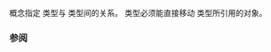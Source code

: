 {{cpp/title|indirectly_movable}}
{{cpp/iterator/navbar}}
{{ddcl|header=iterator|since=c++20|1=
template&lt;class In, class Out&gt;
concept indirectly_movable =
    std::indirectly_readable&lt;In&gt; &amp;&amp;
    std::indirectly_writable&lt;Out, iter_rvalue_reference_t&lt;In&gt;&gt;;
}}

{{tt|indirectly_movable}} 概念指定 {{lconcept|indirectly_readable}} 类型与 {{lconcept|indirectly_writable}} 类型间的关系。{{tt|indirectly_writable}} 类型必须能直接移动 {{tt|indirectly_readable}} 类型所引用的对象。

===参阅===
{{dsc begin}}
{{dsc inc|cpp/iterator/dsc indirectly_movable_storable}}
{{dsc inc|cpp/iterator/dsc indirectly_copyable}}
{{dsc end}}

{{langlinks|en|es|ja}}